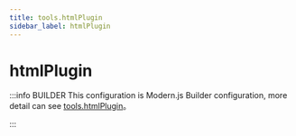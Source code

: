 ```yaml
---
title: tools.htmlPlugin
sidebar_label: htmlPlugin
---
```

# htmlPlugin

:::info BUILDER
This configuration is Modern.js Builder configuration, more detail can see [tools.htmlPlugin](https://modernjs.dev/builder/en/api/config-tools.html#tools-htmlplugin)。

:::


<Main />
